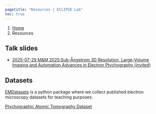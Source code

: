```yaml
---
pagetitle: "Resources | ECLIPSE Lab"
toc: true
---
```


```{=html}
<nav aria-label="breadcrumb">
  <ol class="breadcrumb">
    <li class="breadcrumb-item"><a href="index.html">Home</a></li>
    <li class="breadcrumb-item active" aria-current="page">Resources</li>
  </ol>
</nav>
```

## Talk slides

- [2025-07-29 M&M 2025:Sub-Ångstrom 3D Resolution, Large-Volume Imaging and Automation Advances in Electron Ptychography (invited)](https://pelzlab.science/public_presentations/conference_talks/2025_MandM/template.html#/title-slide)

## Datasets

[EMDatasets](http://www.pelzlab.science/EMDatasets/) is a python package where we collect published electron microscopy datasets for teaching purposes.

[Ptychographic Atomic Tomography Dataset](https://doi.org/10.5281/zenodo.8300707)
